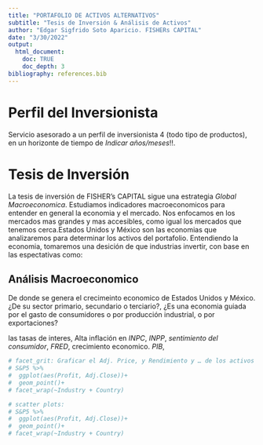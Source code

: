 ```yaml
---
title: "PORTAFOLIO DE ACTIVOS ALTERNATIVOS"
subtitle: "Tesis de Inversión & Análisis de Activos"
author: "Edgar Sigfrido Soto Aparicio. FISHERs CAPITAL"
date: "3/30/2022"
output: 
  html_document:
    doc: TRUE
    doc_depth: 3
bibliography: references.bib
---
```

# Perfil del Inversionista
Servicio asesorado a un perfil de inversionista 4 (todo tipo de productos), en un horizonte de tiempo de *Indicar años/meses*!!.

# Tesis de Inversión
La tesis de inversión de FISHER's CAPITAL sigue una estrategia *Global Macroeconomica*. Estudiamos indicadores macroeconomicos para entender en general la economia y el mercado. Nos enfocamos en los mercados mas grandes y mas accesibles, como igual los mercados que tenemos cerca.Estados Unidos y México son las economias que analizaremos para determinar los activos del portafolio. Entendiendo la economia, tomaremos una desición de que industrias invertir, con base en las espectativas
como:

## Análisis Macroeconomico
De donde se genera el crecimeinto economico de Estados Unidos y México.¿De su sector primario, secundario o terciario?, ¿Es una economia guiada por el gasto de consumidores o por producción industrial, o por exportaciones?

las tasas de interes, 
Alta inflación en *INPC*, *INPP*, *sentimiento del consumidor*, *FRED*, 
crecimiento economico. *PIB*, 
 
```r
# facet_grit: Graficar el Adj. Price, y Rendimiento y … de los activos alternativos
# S&P5 %>%
#  ggplot(aes(Profit, Adj.Close))+
#  geom_point()+
# facet_wrap(~Industry + Country)
```


```r
# scatter plots: 
# S&P5 %>%
#  ggplot(aes(Profit, Adj.Close))+
#  geom_point()+
# facet_wrap(~Industry + Country)
```




